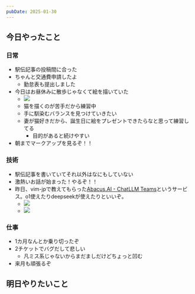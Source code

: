 ```yaml
---
pubDate: 2025-01-30
---
```



## 今日やったこと

### 日常

- 駅伝記事の投稿間に合った
- ちゃんと交通費申請したよ
	- 勤怠表も提出しました
- 今日はお昼休みに散歩じゃなくて絵を描いていた
	- ![](/images/daily/2025-01-31/img1.jpg)
	- 猫を描くのが苦手だから練習中
	- 手に馴染むバランスを見つけていきたい
	- 妻が猫好きだから、誕生日に絵をプレゼントできたらなと思って練習してる
		- 目的があると続けやすい
- 朝までマークアップを見るぞ！！


### 技術

- 駅伝記事を書いていてそれ以外はなにもしていない
- 激熱いお話が始まった！やるぞ！！
- 昨日、vim-jpで教えてもらった[Abacus.AI - ChatLLM Teams](https://chatllm.abacus.ai/)というサービス。o1使えたりdeepseekが使えたりといいぞ。
	- ![](/images/daily/2025-01-31/img2.png)
	- ![](/images/daily/2025-01-31/img3.png)
	

### 仕事

- 1カ月なんとか乗り切ったぞ
- 2チケットでバグだして悲しい
	- 凡ミス系じゃないからまだましだけどちょっと凹む
- 来月も頑張るぞ

## 明日やりたいこと
